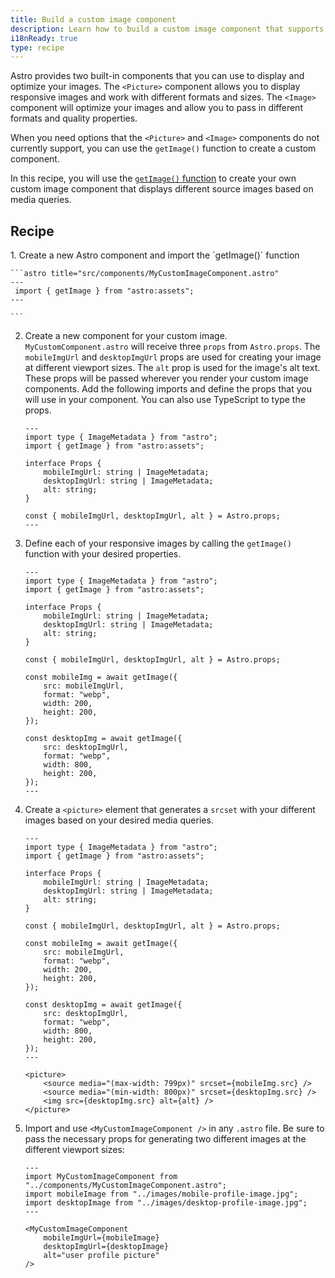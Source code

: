 ```yaml
---
title: Build a custom image component 
description: Learn how to build a custom image component that supports media queries using the getImage function.
i18nReady: true
type: recipe
---
```


Astro provides two built-in components that you can use to display and optimize your images.  The `<Picture>` component allows you to display responsive images and work with different formats and sizes. The `<Image>` component will optimize your images and allow you to pass in different formats and quality properties.

When you need options that the `<Picture>` and `<Image>` components do not currently support, you can use the `getImage()` function to create a custom component. 

In this recipe, you will use the [`getImage()` function](/vi/guides/images/#generating-images-with-getimage) to create your own custom image component that displays different source images based on media queries.

## Recipe

<Steps>
1. Create a new Astro component and import the `getImage()` function

    ```astro title="src/components/MyCustomImageComponent.astro" 
    ---
     import { getImage } from "astro:assets";
    ---

    ```

2. Create a new component for your custom image. `MyCustomComponent.astro` will receive three `props` from `Astro.props`. The `mobileImgUrl` and `desktopImgUrl` props are used for creating your image at different viewport sizes. The `alt` prop is used for the image's alt text. These props will be passed wherever you render your custom image components. Add the following imports and define the props that you will use in your component. You can also use TypeScript to type the props. 

    ```astro title="src/components/MyCustomImageComponent.astro" ins={3, 11}
    ---
    import type { ImageMetadata } from "astro";
    import { getImage } from "astro:assets";

    interface Props {
        mobileImgUrl: string | ImageMetadata;
        desktopImgUrl: string | ImageMetadata;
        alt: string;
    }

    const { mobileImgUrl, desktopImgUrl, alt } = Astro.props;
    ---

    ```

3. Define each of your responsive images by calling the `getImage()` function with your desired properties.

    ```astro title="src/components/MyCustomImageComponent.astro" ins={13-18, 20-25}
    ---
    import type { ImageMetadata } from "astro";
    import { getImage } from "astro:assets";

    interface Props {
        mobileImgUrl: string | ImageMetadata;
        desktopImgUrl: string | ImageMetadata;
        alt: string;
    }

    const { mobileImgUrl, desktopImgUrl, alt } = Astro.props;

    const mobileImg = await getImage({
        src: mobileImgUrl,
        format: "webp",
        width: 200,
        height: 200,
    });

    const desktopImg = await getImage({
        src: desktopImgUrl,
        format: "webp",
        width: 800,
        height: 200,
    });
    ---

    ```

4. Create a `<picture>` element that generates a `srcset` with your different images based on your desired media queries. 

    ```astro title="src/components/MyCustomImageComponent.astro" ins={28-32}
    ---
    import type { ImageMetadata } from "astro";
    import { getImage } from "astro:assets";

    interface Props {
        mobileImgUrl: string | ImageMetadata;
        desktopImgUrl: string | ImageMetadata;
        alt: string;
    }

    const { mobileImgUrl, desktopImgUrl, alt } = Astro.props;

    const mobileImg = await getImage({
        src: mobileImgUrl,
        format: "webp",
        width: 200,
        height: 200,
    });

    const desktopImg = await getImage({
        src: desktopImgUrl,
        format: "webp",
        width: 800,
        height: 200,
    });
    ---

    <picture>
        <source media="(max-width: 799px)" srcset={mobileImg.src} />
        <source media="(min-width: 800px)" srcset={desktopImg.src} />
        <img src={desktopImg.src} alt={alt} />
    </picture>

    ```

5. Import and use `<MyCustomImageComponent />` in any `.astro` file. Be sure to pass the necessary props for generating two different images at the different viewport sizes:

    ```astro title="src/pages/index.astro" 
    ---
    import MyCustomImageComponent from "../components/MyCustomImageComponent.astro";
    import mobileImage from "../images/mobile-profile-image.jpg";
    import desktopImage from "../images/desktop-profile-image.jpg";
    ---

    <MyCustomImageComponent
        mobileImgUrl={mobileImage}
        desktopImgUrl={desktopImage}
        alt="user profile picture"
    />

    ```
</Steps>
